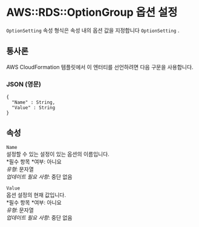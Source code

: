 # AWS::RDS::OptionGroup 옵션 설정

`OptionSetting` 속성 형식은 속성 내의 옵션 값을 지정합니다 `OptionSetting` .

## 통사론

AWS CloudFormation 템플릿에서 이 엔터티를 선언하려면 다음 구문을 사용합니다.

### JSON (영문)

```
{
  "Name" : String,
  "Value" : String
}
```

## 속성

`Name`  
설정할 수 있는 설정이 있는 옵션의 이름입니다.  
*필수 항목 *여부: 아니요  
_유형_: 문자열  
_업데이트 필요 사항_: 중단 없음

`Value`  
옵션 설정의 현재 값입니다.  
*필수 항목 *여부: 아니요  
_유형_: 문자열  
_업데이트 필요 사항_: 중단 없음
